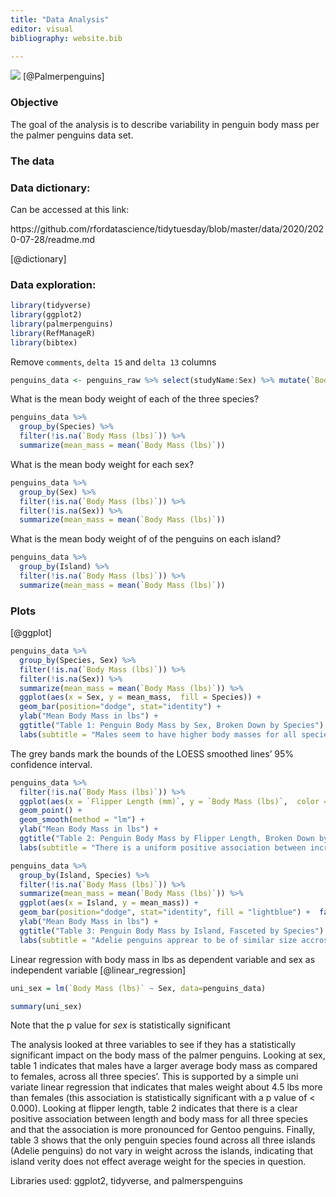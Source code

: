 ```yaml
---
title: "Data Analysis"
editor: visual
bibliography: website.bib

---
```


![](palmerpens.png)
[@Palmerpenguins]


### Objective

The goal of the analysis is to describe variability in penguin body mass per the palmer penguins data set.

### The data

### Data dictionary:

Can be accessed at this link: 

https://github.com/rfordatascience/tidytuesday/blob/master/data/2020/2020-07-28/readme.md

[@dictionary]

### Data exploration:

```r
library(tidyverse)
library(ggplot2)
library(palmerpenguins)
library(RefManageR)
library(bibtex)
```

:::{.callout-note}
Remove `comments`, `delta 15` and `delta 13` columns
:::

```r
penguins_data <- penguins_raw %>% select(studyName:Sex) %>% mutate(`Body Mass (lbs)` = `Body Mass (g)`*.00220462)

```

What is the mean body weight of each of the three species? 
```r
penguins_data %>% 
  group_by(Species) %>% 
  filter(!is.na(`Body Mass (lbs)`)) %>%
  summarize(mean_mass = mean(`Body Mass (lbs)`)) 

```

What is the mean body weight for each sex?
```r
penguins_data %>%
  group_by(Sex) %>% 
  filter(!is.na(`Body Mass (lbs)`)) %>%
  filter(!is.na(Sex)) %>%
  summarize(mean_mass = mean(`Body Mass (lbs)`)) 

```

What is the mean body weight of of the penguins on each island?
```r
penguins_data %>%
  group_by(Island) %>%
  filter(!is.na(`Body Mass (lbs)`)) %>%
  summarize(mean_mass = mean(`Body Mass (lbs)`))

```

### Plots
[@ggplot]


```r
penguins_data %>% 
  group_by(Species, Sex) %>%
  filter(!is.na(`Body Mass (lbs)`)) %>%
  filter(!is.na(Sex)) %>%
  summarize(mean_mass = mean(`Body Mass (lbs)`)) %>%
  ggplot(aes(x = Sex, y = mean_mass,  fill = Species)) +
  geom_bar(position="dodge", stat="identity") + 
  ylab("Mean Body Mass in lbs") + 
  ggtitle("Table 1: Penguin Body Mass by Sex, Broken Down by Species") + 
  labs(subtitle = "Males seem to have higher body masses for all species")

```

:::{.callout-note}
The grey bands mark the bounds of the LOESS smoothed lines' 95% confidence interval.
:::

```r
penguins_data %>% 
  filter(!is.na(`Body Mass (lbs)`)) %>%
  ggplot(aes(x = `Flipper Length (mm)`, y = `Body Mass (lbs)`,  color = Species)) +
  geom_point() +
  geom_smooth(method = "lm") + 
  ylab("Mean Body Mass in lbs") + 
  ggtitle("Table 2: Penguin Body Mass by Flipper Length, Broken Down by Species") + 
  labs(subtitle = "There is a uniform positive association between increased flipper length and increased body mass. ")

```

```r
penguins_data %>%
  group_by(Island, Species) %>%
  filter(!is.na(`Body Mass (lbs)`)) %>%
  summarize(mean_mass = mean(`Body Mass (lbs)`)) %>%
  ggplot(aes(x = Island, y = mean_mass)) +
  geom_bar(position="dodge", stat="identity", fill = "lightblue") +  facet_wrap(. ~ Species) + 
  ylab("Mean Body Mass in lbs") + 
  ggtitle("Table 3: Penguin Body Mass by Island, Fasceted by Species") + 
  labs(subtitle = "Adelie penguins apprear to be of similar size accross all islands.")

```

Linear regression with body mass in lbs as dependent variable and sex as independent variable 
[@linear_regression]

```r
uni_sex = lm(`Body Mass (lbs)` ~ Sex, data=penguins_data)

summary(uni_sex)

```

::: {.column-margin}
Note that the p value for *sex* is statistically significant
:::

The analysis looked at three variables to see if they has a statistically significant impact on the body mass of the palmer penguins. Looking at sex, table 1 indicates that males have a larger average body mass as compared to females, across all three species'. This is supported by a simple uni variate linear regression that indicates that males weight about 4.5 lbs more than females (this association is statistically significant with a p value of < 0.000). Looking at flipper length, table 2 indicates that there is a clear positive association between length and body mass for all three species and that the association is more pronounced for Gentoo penguins. Finally, table 3 shows that the only penguin species found across all three islands (Adelie penguins) do not vary in weight across the islands, indicating that island verity does not effect average weight for the species in question.  


:::{.callout-note}
Libraries used: ggplot2, tidyverse, and palmerspenguins
:::


